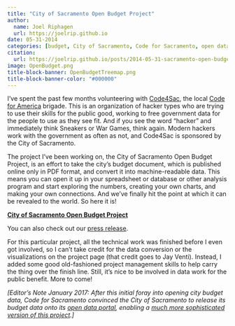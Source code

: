 ```yaml
---
title: "City of Sacramento Open Budget Project"
author:
  name: Joel Riphagen
  url: https://joelrip.github.io
date: 05-31-2014
categories: [budget, City of Sacramento, Code for Sacramento, open data, Sacramento, fiscal transparency, visualization]
citation:
  url: https://joelrip.github.io/posts/2014-05-31-sacramento-open-budget/
image: OpenBudget.png
title-block-banner: OpenBudgetTreemap.png
title-block-banner-color: "#000000"
---
```


I’ve spent the past few months volunteering with [Code4Sac](https://www.codeforsacramento.org/), the local [Code for America](https://www.codeforamerica.org/) brigade. This is an organization of hacker types who are trying to use their skills for the public good, working to free government data for the people to use as they see fit. And if you see the word “hacker” and immediately think Sneakers or War Games, think again. Modern hackers work with the government as often as not, and Code4Sac is sponsored by the City of Sacramento.

The project I’ve been working on, the City of Sacramento Open Budget Project, is an effort to take the city’s budget document, which is published online only in PDF format, and convert it into machine-readable data. This means you can open it up in your spreadsheet or database or other analysis program and start exploring the numbers, creating your own charts, and making your own connections. And we’ve finally hit the point at which it can be revealed to the world. So here it is!

[__City of Sacramento Open Budget Project__](https://codeforsacramento.org/your-city-your-budget/)

You can also check out our [press release](https://docs.google.com/document/d/1wUiROCaNRgMAwZLxylvuEGge0HOI5O2b0zVHdo5ZAxg/edit).

For this particular project, all the technical work was finished before I even got involved, so I can’t take credit for the data conversion or the visualizations on the project page (that credit goes to Jay Venti). Instead, I added some good old-fashioned project management skills to help carry the thing over the finish line. Still, it’s nice to be involved in data work for the public benefit. More to come!

_[Editor’s Note January 2017: After this initial foray into opening city budget data, Code for Sacramento convinced the City of Sacramento to release its budget data onto its [open data portal](https://data.cityofsacramento.org/), enabling a [much more sophisticated version of this project](https://openbudgetsac.org/).]_